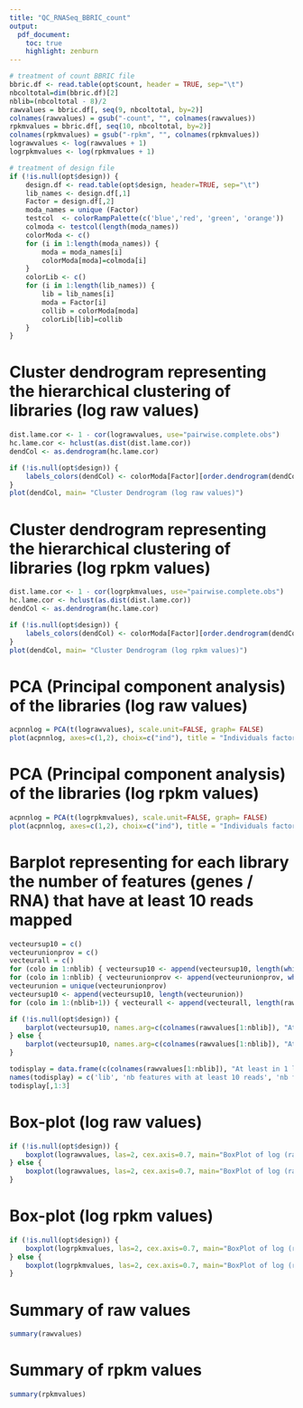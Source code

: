 ```yaml
---
title: "QC_RNASeq_BBRIC_count"
output: 
  pdf_document:
    toc: true
    highlight: zenburn    
---
```


<!--- ajout d'un saut de page apres le toc --->
\newpage

```r


# treatment of count BBRIC file
bbric.df <- read.table(opt$count, header = TRUE, sep="\t")
nbcoltotal=dim(bbric.df)[2]
nblib=(nbcoltotal - 8)/2
rawvalues = bbric.df[, seq(9, nbcoltotal, by=2)]
colnames(rawvalues) = gsub("-count", "", colnames(rawvalues)) 
rpkmvalues = bbric.df[, seq(10, nbcoltotal, by=2)]
colnames(rpkmvalues) = gsub("-rpkm", "", colnames(rpkmvalues)) 
lograwvalues <- log(rawvalues + 1)
logrpkmvalues <- log(rpkmvalues + 1)

# treatment of design file
if (!is.null(opt$design)) {
	design.df <- read.table(opt$design, header=TRUE, sep="\t")
	lib_names <- design.df[,1]
	Factor = design.df[,2]
	moda_names = unique (Factor)
	testcol  <- colorRampPalette(c('blue','red', 'green', 'orange'))
	colmoda <- testcol(length(moda_names))
	colorModa <- c()
	for (i in 1:length(moda_names)) {
		moda = moda_names[i]
		colorModa[moda]=colmoda[i]
	}
	colorLib <- c()
	for (i in 1:length(lib_names)) {
		lib = lib_names[i]
		moda = Factor[i]
		collib = colorModa[moda]
		colorLib[lib]=collib
	}
}

```

Cluster dendrogram representing the hierarchical clustering of libraries (log raw values)
==========================================================================================
```r
dist.lame.cor <- 1 - cor(lograwvalues, use="pairwise.complete.obs")
hc.lame.cor <- hclust(as.dist(dist.lame.cor))
dendCol <- as.dendrogram(hc.lame.cor)

if (!is.null(opt$design)) {
	labels_colors(dendCol) <- colorModa[Factor][order.dendrogram(dendCol)]
}
plot(dendCol, main= "Cluster Dendrogram (log raw values)")
```

Cluster dendrogram representing the hierarchical clustering of libraries (log rpkm values)
==========================================================================================
```r
dist.lame.cor <- 1 - cor(logrpkmvalues, use="pairwise.complete.obs")
hc.lame.cor <- hclust(as.dist(dist.lame.cor))
dendCol <- as.dendrogram(hc.lame.cor)

if (!is.null(opt$design)) {
	labels_colors(dendCol) <- colorModa[Factor][order.dendrogram(dendCol)]
}
plot(dendCol, main= "Cluster Dendrogram (log rpkm values)")
```

PCA (Principal component analysis) of the libraries (log raw values)
===================================================================
```r
acpnnlog = PCA(t(lograwvalues), scale.unit=FALSE, graph= FALSE)
plot(acpnnlog, axes=c(1,2), choix=c("ind"), title = "Individuals factor map (PCA) (log raw values)")
```

PCA (Principal component analysis) of the libraries (log rpkm values)
=====================================================================
```r
acpnnlog = PCA(t(logrpkmvalues), scale.unit=FALSE, graph= FALSE)
plot(acpnnlog, axes=c(1,2), choix=c("ind"), title = "Individuals factor map (PCA) (log rpkm values)")
```

Barplot representing for each library the number of features (genes / RNA) that have at least 10 reads mapped
==============================================================================================================
```r
vecteursup10 = c()
vecteurunionprov = c()
vecteurall = c()
for (colo in 1:nblib) { vecteursup10 <- append(vecteursup10, length(which(rawvalues[,colo]>9)))}
for (colo in 1:nblib) { vecteurunionprov <- append(vecteurunionprov, which(rawvalues[,colo]>9))}
vecteurunion = unique(vecteurunionprov)
vecteursup10 <- append(vecteursup10, length(vecteurunion))
for (colo in 1:(nblib+1)) { vecteurall <- append(vecteurall, length(rawvalues[,1]))}

if (!is.null(opt$design)) {
	barplot(vecteursup10, names.arg=c(colnames(rawvalues[1:nblib]), "At least in 1 lib"), las=2, cex.names=0.7, col=c(colorLib, "black"), ylim=c(0,max(vecteurall)))
} else {
	barplot(vecteursup10, names.arg=c(colnames(rawvalues[1:nblib]), "At least in 1 lib"), las=2, cex.names=0.7, ylim=c(0,max(vecteurall)))
}

todisplay = data.frame(c(colnames(rawvalues[1:nblib]), "At least in 1 lib"),vecteursup10, vecteurall)
names(todisplay) = c('lib', 'nb features with at least 10 reads', 'nb features total')
todisplay[,1:3]

```

Box-plot (log raw values)
=========================
```r
if (!is.null(opt$design)) {
	boxplot(lograwvalues, las=2, cex.axis=0.7, main="BoxPlot of log (raw counts)", col=colorLib)
} else {
	boxplot(lograwvalues, las=2, cex.axis=0.7, main="BoxPlot of log (raw counts)")
}
```

Box-plot (log rpkm values)
============================
```r
if (!is.null(opt$design)) {
	boxplot(logrpkmvalues, las=2, cex.axis=0.7, main="BoxPlot of log (rpkm counts)", col=colorLib)
} else {
	boxplot(logrpkmvalues, las=2, cex.axis=0.7, main="BoxPlot of log (rpkm counts)")
}
```

Summary of raw values
============================

```r
summary(rawvalues)
```

Summary of rpkm values
============================
```r
summary(rpkmvalues)
```